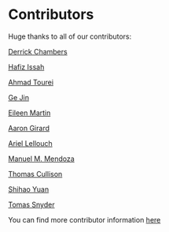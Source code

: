 <!--
Add your name and github handle here in alphabetic order by last name.
Include one empty line between contributors.
-->

# Contributors

Huge thanks to all of our contributors:

[Derrick Chambers](https://github.com/d-chambers)

[Hafiz Issah](https://github.com/aissah)

[Ahmad Tourei](https://github.com/ahmadtourei/)

[Ge Jin](https://github.com/jinwar)

[Eileen Martin](https://github.com/eileenrmartin)

[Aaron Girard](https://github.com/aaronjgirard)

[Ariel Lellouch](https://github.com/ariellellouch)

[Manuel M. Mendoza](https://github.com/SeisMatt)

[Thomas Cullison](https://github.com/code-cullison)

[Shihao Yuan](https://github.com/Shihao-Yuan)

[Tomas Snyder](https://github.com/quasiStellar45)

You can find more contributor information
[here](https://github.com/DASDAE/dascore/graphs/contributors)
